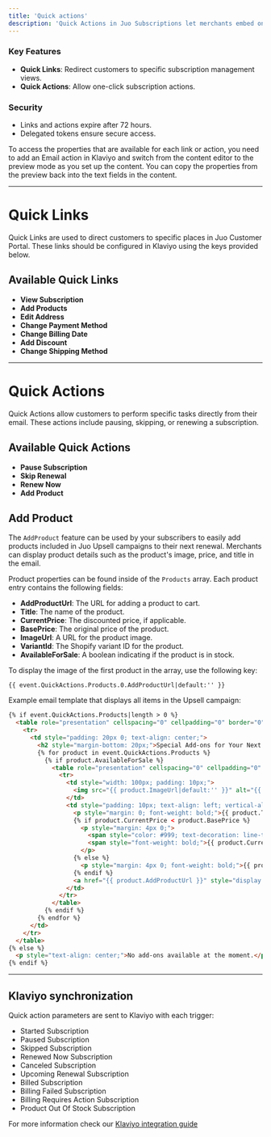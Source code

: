 ```yaml
---
title: 'Quick actions'
description: 'Quick Actions in Juo Subscriptions let merchants embed one-click links in Klaviyo email campaigns, enabling customers to add products, resume, or update their subscriptions without logging in.'
---
```


### Key Features

- **Quick Links**: Redirect customers to specific subscription management views.
- **Quick Actions**: Allow one-click subscription actions.

### Security

- Links and actions expire after 72 hours.
- Delegated tokens ensure secure access.

To access the properties that are available for each link or action, you need to add an Email action in Klaviyo and switch from the content editor to the preview mode as you set up the content. You can copy the properties from the preview back into the text fields in the content.

---

# Quick Links

Quick Links are used to direct customers to specific places in Juo Customer Portal. These links should be configured in Klaviyo using the keys provided below.

## Available Quick Links

- **View Subscription**
- **Add Products**
- **Edit Address**
- **Change Payment Method**
- **Change Billing Date**
- **Add Discount**
- **Change Shipping Method**


---

# Quick Actions

Quick Actions allow customers to perform specific tasks directly from their email. These actions include pausing, skipping, or renewing a subscription.

## Available Quick Actions

- **Pause Subscription**
- **Skip Renewal**
- **Renew Now**
- **Add Product**

## Add Product

The `AddProduct` feature can be used by your subscribers to easily add products included in Juo Upsell campaigns to their next renewal. Merchants can display product details such as the product's image, price, and title in the email.

Product properties can be found inside of the `Products` array. Each product entry contains the following fields:

- **AddProductUrl**: The URL for adding a product to cart.
- **Title**: The name of the product.
- **CurrentPrice**: The discounted price, if applicable.
- **BasePrice**: The original price of the product.
- **ImageUrl**: A URL for the product image.
- **VariantId**: The Shopify variant ID for the product.
- **AvailableForSale**: A boolean indicating if the product is in stock.

To display the image of the first product in the array, use the following key:

`{{ event.QuickActions.Products.0.AddProductUrl|default:'' }}`

Example email template that displays all items in the Upsell campaign:

```html
{% if event.QuickActions.Products|length > 0 %}
  <table role="presentation" cellspacing="0" cellpadding="0" border="0" width="100%" style="font-family: sans-serif;">
    <tr>
      <td style="padding: 20px 0; text-align: center;">
        <h2 style="margin-bottom: 20px;">Special Add-ons for Your Next Delivery</h2>
        {% for product in event.QuickActions.Products %}
          {% if product.AvailableForSale %}
            <table role="presentation" cellspacing="0" cellpadding="0" border="0" width="100%" style="margin-bottom: 30px; border-collapse: collapse;">
              <tr>
                <td style="width: 100px; padding: 10px;">
                  <img src="{{ product.ImageUrl|default:'' }}" alt="{{ product.Title|default:'Product' }}" width="100" style="border-radius: 6px; display: block;" />
                </td>
                <td style="padding: 10px; text-align: left; vertical-align: top;">
                  <p style="margin: 0; font-weight: bold;">{{ product.Title }}</p>
                  {% if product.CurrentPrice < product.BasePrice %}
                    <p style="margin: 4px 0;">
                      <span style="color: #999; text-decoration: line-through;">{{ product.BasePrice }}</span>
                      <span style="font-weight: bold;">{{ product.CurrentPrice }}</span>
                    </p>
                  {% else %}
                    <p style="margin: 4px 0; font-weight: bold;">{{ product.CurrentPrice }}</p>
                  {% endif %}
                  <a href="{{ product.AddProductUrl }}" style="display: inline-block; margin-top: 10px; padding: 10px 16px; background-color: #3727F4; color: white; text-decoration: none; border-radius: 4px;">Add to next delivery</a>
                </td>
              </tr>
            </table>
          {% endif %}
        {% endfor %}
      </td>
    </tr>
  </table>
{% else %}
  <p style="text-align: center;">No add-ons available at the moment.</p>
{% endif %}
```

---

## Klaviyo synchronization

Quick action parameters are sent to Klaviyo with each trigger:

- Started Subscription
- Paused Subscription
- Skipped Subscription
- Renewed Now Subscription
- Canceled Subscription
- Upcoming Renewal Subscription
- Billed Subscription
- Billing Failed Subscription
- Billing Requires Action Subscription
- Product Out Of Stock Subscription

For more information check our <a href="/docs/klaviyo-integration" target="_blank">Klaviyo integration guide</a>
